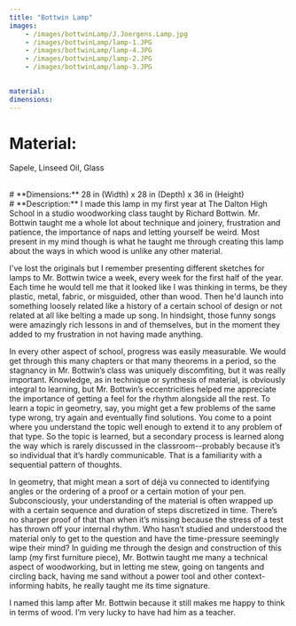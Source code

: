 ```yaml
---
title: "Bottwin Lamp" 
images: 
    - /images/bottwinLamp/J.Joergens.Lamp.jpg
    - /images/bottwinLamp/lamp-1.JPG
    - /images/bottwinLamp/lamp-4.JPG
    - /images/bottwinLamp/lamp-2.JPG
    - /images/bottwinLamp/lamp-3.JPG
    

material: 
dimensions: 
---
```

# **Material:** 
Sapele, Linseed Oil, Glass

<br />
# **Dimensions:** 
28 in (Width) x 28 in (Depth) x 36 in (Height)

<br />
# **Description:**  
I made this lamp in my first year at The Dalton High School in a studio woodworking class taught by Richard Bottwin. Mr. Bottwin taught me a whole lot about technique and joinery, frustration and patience, the importance of naps and letting yourself be weird. Most present in my mind though is what he taught me through creating this lamp about the ways in which wood is unlike any other material.  

I've lost the originals but I remember presenting different sketches for lamps to Mr. Bottwin twice a week, every week for the first half of the year. Each time he would tell me that it looked like I was thinking in terms, be they plastic, metal, fabric, or misguided, other than wood. Then he'd launch into something loosely related like a history of a certain school of design or not related at all like belting a made up song. In hindsight, those funny songs were amazingly rich lessons in and of themselves, but in the moment they added to my frustration in not having made anything. 

In every other aspect of school, progress was easily measurable. We would get through this many chapters or that many theorems in a period, so the stagnancy in Mr. Bottwin’s class was uniquely discomfiting, but it was really important. Knowledge, as in technique or synthesis of material, is obviously integral to learning, but Mr. Bottwin’s eccentricities helped me appreciate the importance of getting a feel for the rhythm alongside all the rest. To learn a topic in geometry, say, you might get a few problems of the same type wrong, try again and eventually find solutions. You come to a point where you understand the topic well enough to extend it to any problem of that type. So the topic is learned, but a secondary process is learned along the way which is rarely discussed in the classroom--probably because it’s so individual that it’s hardly communicable. That is a familiarity with a sequential pattern of thoughts. 

In geometry, that might mean a sort of déjà vu connected to identifying angles or the ordering of a proof or a certain motion of your pen. Subconsciously, your understanding of the material is often wrapped up with a certain sequence and duration of steps discretized in time. There’s no sharper proof of that than when it’s missing because the stress of a test has thrown off your internal rhythm. Who hasn’t studied and understood the material only to get to the question and have the time-pressure seemingly wipe their mind? In guiding me through the design and construction of this lamp (my first furniture piece), Mr. Bottwin taught me many a technical aspect of woodworking, but in letting me stew, going on tangents and circling back, having me sand without a power tool and other context-informing habits, he really taught me its time signature. 

I named this lamp after Mr. Bottwin because it still makes me happy to think in terms of wood. I’m very lucky to have had him as a teacher. 




